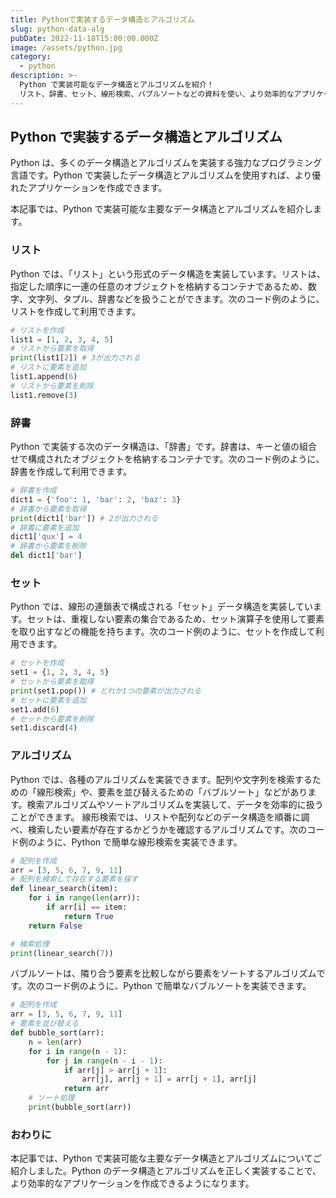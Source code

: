 ```yaml
---
title: Pythonで実装するデータ構造とアルゴリズム
slug: python-data-alg
pubDate: 2022-11-18T15:00:00.000Z
image: /assets/python.jpg
category:
  - python
description: >-
  Python で実装可能なデータ構造とアルゴリズムを紹介！
  リスト、辞書、セット、線形検索、バブルソートなどの資料を使い、より効率的なアプリケーションを作成しましょう。
---
```


## Python で実装するデータ構造とアルゴリズム

Python は、多くのデータ構造とアルゴリズムを実装する強力なプログラミング言語です。Python で実装したデータ構造とアルゴリズムを使用すれば、より優れたアプリケーションを作成できます。

本記事では、Python で実装可能な主要なデータ構造とアルゴリズムを紹介します。

### リスト

Python では、「リスト」という形式のデータ構造を実装しています。リストは、指定した順序に一連の任意のオブジェクトを格納するコンテナであるため、数字、文字列、タプル、辞書などを扱うことができます。次のコード例のように、リストを作成して利用できます。

```python
# リストを作成
list1 = [1, 2, 3, 4, 5]
# リストから要素を取得
print(list1[2]) # 3が出力される
# リストに要素を追加
list1.append(6)
# リストから要素を削除
list1.remove(3)
```

### 辞書

Python で実装する次のデータ構造は、「辞書」です。辞書は、キーと値の組合せで構成されたオブジェクトを格納するコンテナです。次のコード例のように、辞書を作成して利用できます。

```python
# 辞書を作成
dict1 = {'foo': 1, 'bar': 2, 'baz': 3}
# 辞書から要素を取得
print(dict1['bar']) # 2が出力される
# 辞書に要素を追加
dict1['qux'] = 4
# 辞書から要素を削除
del dict1['bar']
```

### セット

Python では、線形の連鎖表で構成される「セット」データ構造を実装しています。セットは、重複しない要素の集合であるため、セット演算子を使用して要素を取り出すなどの機能を持ちます。次のコード例のように、セットを作成して利用できます。

```python
# セットを作成
set1 = {1, 2, 3, 4, 5}
# セットから要素を取得
print(set1.pop()) # どれか1つの要素が出力される
# セットに要素を追加
set1.add(6)
# セットから要素を削除
set1.discard(4)
```

### アルゴリズム

Python では、各種のアルゴリズムを実装できます。配列や文字列を検索するための「線形検索」や、要素を並び替えるための「バブルソート」などがあります。検索アルゴリズムやソートアルゴリズムを実装して、データを効率的に扱うことができます。 線形検索では、リストや配列などのデータ構造を順番に調べ、検索したい要素が存在するかどうかを確認するアルゴリズムです。次のコード例のように、Python で簡単な線形検索を実装できます。

```python
# 配列を作成
arr = [3, 5, 6, 7, 9, 11]
# 配列を検索して存在する要素を探す
def linear_search(item):
    for i in range(len(arr)):
        if arr[i] == item:
            return True
    return False

# 検索処理
print(linear_search(7))
```

バブルソートは、隣り合う要素を比較しながら要素をソートするアルゴリズムです。次のコード例のように、Python で簡単なバブルソートを実装できます。

```python
# 配列を作成
arr = [3, 5, 6, 7, 9, 11]
# 要素を並び替える
def bubble_sort(arr):
    n = len(arr)
    for i in range(n - 1):
        for j in range(n - i - 1):
            if arr[j] > arr[j + 1]:
                arr[j], arr[j + 1] = arr[j + 1], arr[j]
            return arr
    # ソート処理
    print(bubble_sort(arr))
```

### おわりに

本記事では、Python で実装可能な主要なデータ構造とアルゴリズムについてご紹介しました。Python のデータ構造とアルゴリズムを正しく実装することで、より効率的なアプリケーションを作成できるようになります。
